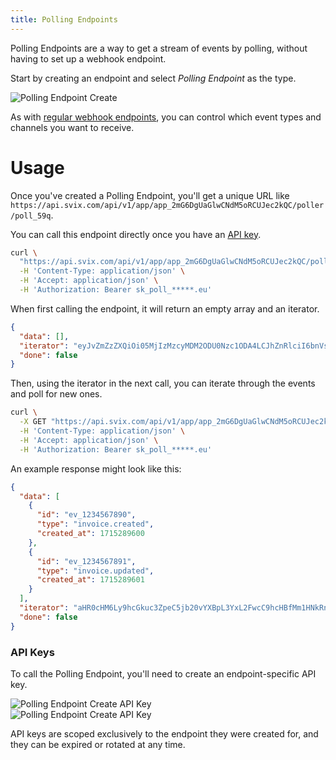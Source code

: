 ```yaml
---
title: Polling Endpoints
---
```


Polling Endpoints are a way to get a stream of events by polling, without having to set up a webhook endpoint.

Start by creating an endpoint and select *Polling Endpoint* as the type.

![Polling Endpoint Create](../../img/polling-endpoint-create.png)

As with [regular webhook endpoints](/receiving/using-app-portal/adding-endpoints), you can control which event types and channels you want to receive.


# Usage

Once you've created a Polling Endpoint, you'll get a unique URL like `https://api.svix.com/api/v1/app/app_2mG6DgUaGlwCNdM5oRCUJec2kQC/poller/poll_59q`.

You can call this endpoint directly once you have an [API key](/receiving/using-app-portal/polling-endpoints#api-keys).

```bash
curl \
  "https://api.svix.com/api/v1/app/app_2mG6DgUaGlwCNdM5oRCUJec2kQC/poller/poll_59q" \
  -H 'Content-Type: application/json' \
  -H 'Accept: application/json' \
  -H 'Authorization: Bearer sk_poll_*****.eu'
```

When first calling the endpoint, it will return an empty array and an iterator.

```json
{
  "data": [],
  "iterator": "eyJvZmZzZXQiOi05MjIzMzcyMDM2ODU0Nzc1ODA4LCJhZnRlciI6bnVsbH0",
  "done": false
}
```

Then, using the iterator in the next call, you can iterate through the events and poll for new ones.

```bash
curl \
  -X GET "https://api.svix.com/api/v1/app/app_2mG6DgUaGlwCNdM5oRCUJec2kQC/poller/poll_59q?iterator=eyJv..." \
  -H 'Content-Type: application/json' \
  -H 'Accept: application/json' \
  -H 'Authorization: Bearer sk_poll_*****.eu'
```

An example response might look like this:

```json
{
  "data": [
    {
      "id": "ev_1234567890",
      "type": "invoice.created",
      "created_at": 1715289600
    },
    {
      "id": "ev_1234567891",
      "type": "invoice.updated",
      "created_at": 1715289601
    }
  ],
  "iterator": "aHR0cHM6Ly9hcGkuc3ZpeC5jb20vYXBpL3YxL2FwcC9hcHBfMm1HNkRnVWE=",
  "done": false
}
```

### API Keys

To call the Polling Endpoint, you'll need to create an endpoint-specific API key.


<div style={{ display: 'flex', alignItems: 'center', justifyContent: 'space-between', width: '100%', marginBottom: '2rem' }}>
<div style={{ width: '35%' }}>
  <img
    src={require('../../img/polling-endpoint-details-create-key.png').default}
    alt="Polling Endpoint Create API Key"
    style={{ objectFit: 'contain', boxShadow: '0 0' }}
  />
</div>
  <div style={{ width: '60%' }}>
  <img
    src={require('../../img/polling-endpoint-create-key.png').default}
    alt="Polling Endpoint Create API Key"
    style={{ objectFit: 'contain', boxShadow: '0 0' }}
  />
  </div>
</div>


API keys are scoped exclusively to the endpoint they were created for, and they can be expired or rotated at any time.

